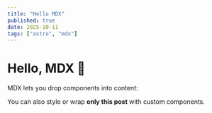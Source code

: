 ```yaml
---
title: "Hello MDX"
published: true
date: 2025-10-11
tags: ["astro", "mdx"]
---
```



# Hello, MDX 👋

MDX lets you drop components into content:

<Counter client:visible />

You can also style or wrap **only this post** with custom components.

